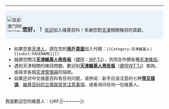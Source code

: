 -----
<div style="width: 98%; margin: 0.2em 0; padding: 0.3em 0.3em; background: #ebf3fa;">[[File:炫彩津门99海河夜景.jpg|50px]]<big>'''您好，{{PAGENAME}}！'''</big> [[Wikipedia:欢迎|欢迎]]加入维基百科！多謝您對[[天津]]相關條目的貢獻。</div>
<div style="width: 98%; margin: 0.2em 0; padding: 0.3em 0.3em;">
*如果您是[[Wikipedia:天津維基人列表|天津人]]，請在您的'''[[user:{{PAGENAME}}|用戶頁面]]'''加入代碼：<code><nowiki>[[Category:天津維基人|{{subst:PAGENAME}}]]</nowiki></code>
*誠邀您關注'''[[Wikipedia:天津維基人佈告板|天津維基人佈告板]]'''（[[Wikipedia:快捷方式|捷徑]]：[[WP:TJ]]），共同合作撰各種[[:Category:天津|天津條目]]。
*遇到天津相關的條目問題，歡迎到'''[[Wikipedia talk:天津維基人佈告板|天津維基人佈告板]]'''（[[Wikipedia:快捷方式|捷徑]][[WT:TJ]]）查詢，或尋求各個[[wikipedia:天津維基人列表#管理員|天津管理員]]的協助。
*如果还对中文维基百科有任何问题，请参阅：新手应该注意的七种[[Wikipedia:避免常见错误|'''常见错误''']]、[[WP:KID|維基百科的立場與常見注意事項]]，或者询问任何一位维基人。
</div>
我是歡迎您的維基人：{{#if:{{{sign|}}}|{{{sign}}}|~~<includeonly>~~</includeonly><noinclude>~~</noinclude>}}
</div>
<noinclude>{{Documentation}}</noinclude>